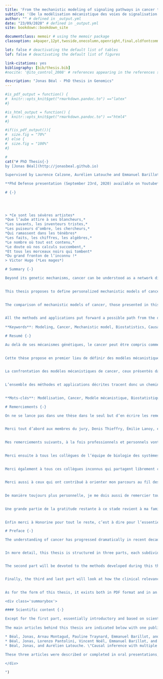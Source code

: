 ```yaml
--- 
title: 'From the mechanistic modeling of signaling pathways in cancer to the interpretation of models and their contributions: clinical applications and statistical evaluation'
subtitle: '(De la modélisation mécanistique des voies de signalisation dans le cancer à l’interprétation des modèles et de leurs apports: applications cliniques et évaluation statistique)'
author: "" # defined in _output.yml
date: "23/09/2020" # defined in _output.yml
site: bookdown::bookdown_site

documentclass: memoir # using the memoir package
classoption: a4paper,12pt,twoside,onecolumn,openright,final,oldfontcommands

lot: false # deactivating the default list of tables
lof: false # deactivating the default list of figures

link-citations: yes
bibliography: [bib/thesis.bib]
#nocite: '@ito_control_2008' # references appearing in the references section but not in text

description: "Jonas Béal - PhD thesis in Genomics"
---
```


```r
#is_pdf_output = function() {
#  knitr::opts_knit$get("rmarkdown.pandoc.to") =="latex"
#}
```

```r
#is_html_output = function() {
#  knitr::opts_knit$get("rmarkdown.pandoc.to") =="html4"
#}
```

```r
#if(is_pdf_output()){
#  size.fig = "70%"
#} else {
#  size.fig = "100%"
#}


```

```r
#
cat("# PhD Thesis{-}
by [Jonas Béal](http://jonasbeal.github.io)

Supervised by Laurence Calzone, Aurélien Latouche and Emmanuel Barillot.

**Phd Defense presentation (September 23rd, 2020) available on Youtube**: https://www.youtube.com/watch?v=x4mGaVpdZxA

# {-}
  
  
  
  
> *Ce sont les sévères artistes*  
*Que l’aube attire à ses blancheurs,*  
*Les savants, les inventeurs tristes,*  
*Les puiseurs d’ombre, les chercheurs,*  
*Qui ramassent dans les ténèbres*  
*Les faits, les chiffres, les algèbres,*  
*Le nombre où tout est contenu,*  
*Le doute où nos calculs succombent,*  
*Et tous les morceaux noirs qui tombent*  
*Du grand fronton de l’inconnu !*  
> Victor Hugo (*Les mages*)

# Summary {-}

Beyond its genetic mechanisms, cancer can be understood as a network disease that often results from the interactions between different perturbations in a cellular regulatory network.  The dynamics of these networks and associated signaling pathways are complex and require integrated approaches. One approach is to design mechanistic models that translate the biological knowledge of networks in mathematical terms to simulate computationally the molecular features of cancers. However, these models only reflect the general mechanisms at work in cancers.  
  

This thesis proposes to define personalized mechanistic models of cancer. A generic model is first defined in a logical (or Boolean) formalism, before using omics data (mutations, RNA, proteins) from patients or cell lines in order to make the model specific to each one profile. These personalized models can then be compared with the clinical data of patients in order to validate them. The response to treatment is investigated in particular in this thesis. The explicit representation of the molecular mechanisms by these models allows to simulate the effect of different treatments according to their targets and to verify if the sensitivity of a patient to a drug is well predicted by the corresponding personalized model. An example concerning the response to BRAF inhibitors in melanomas and colorectal cancers is thus presented.  
  

The comparison of mechanistic models of cancer, those presented in this thesis and others, with clinical data also encourages a rigorous evaluation of their possible benefits in the context of medical use. The quantification and interpretation of the prognostic value of outputs of some mechanistic models is briefly presented before focusing on the particular case of models able to recommend the best treatment for each patient according to his molecular profile. A theoretical framework is defined to extend causal inference methods to the evaluation of such precision medicine algorithms. An illustration is provided using simulated data and patient derived xenografts.  
  

All the methods and applications put forward a possible path from the design of mechanistic models of cancer to their evaluation using statistical models emulating clinical trials. As such, this thesis provides one framework for the implementation of precision medicine in oncology.  
  
**Keywords**: Modeling, Cancer, Mechanistic model, Biostatistics, Causal inference, Precision medicine.

# Resumé {-}

Au delà de ses mécanismes génétiques, le cancer peut être compris comme une maladie de réseaux qui résulte souvent de l’interaction entre différentes perturbations dans un réseau de régulation cellulaire.  La dynamique de ces réseaux et des voies de signalisation associées est complexe et requiert des approches intégrées. Une d’entre elles est la conception de modèles dits mécanistiques qui traduisent mathématiquement la connaissance biologique des réseaux afin de pouvoir simuler le fonctionnement moléculaire des cancers informatiquement. Ces modèles ne traduisent cependant que les mécanismes généraux à l’oeuvre dans certains cancers en particulier.  
  

Cette thèse propose en premier lieu de définir des modèles mécanistiques personnalisés de cancer. Un modèle générique est  d’abord défini dans un formalisme logique (ou Booléen), avant d’utiliser les données omiques (mutations, ARN, protéines) de patients ou de lignées cellulaires afin de rendre le modèle spécifique à chacun. Ces modèles personnalisés peuvent ensuite être confrontés aux données cliniques de patients pour vérifier leur validité. Le cas de la réponse clinique aux traitements est exploré en particulier dans ce travail. La représentation explicite des mécanismes moléculaires par ces modèles permet en effet de simuler l’effet de différents traitements suivant leur mode d’action et de vérifier si la sensibilité d’un patient à un traitement est bien prédite par le modèle personnalisé correspondant. Un exemple concernant la réponse aux inhibiteurs de BRAF dans les mélanomes et cancers colorectaux est ainsi proposé.  
  

La confrontation des modèles mécanistiques de cancer, ceux présentés dans cette thèse et d’autres, aux données cliniques incite par ailleurs à évaluer rigoureusement leurs éventuels bénéfices dans la cadre d’une utilisation médicale. La quantification et l’interprétation de la valeur pronostique des biomarqueurs issus de certains modèles méchanistiques est brièvement présentée avant de se focaliser sur le cas particulier des modèles capables de sélectionner le meilleur traitement pour chaque patient en fonction des ses caractéristiques moléculaires. Un cadre théorique est proposé pour étendre les méthodes d’inférence causale à l’évaluation de tels algorithmes de médecine de précision. Une illustration est fournie à l’aide de données simulées et de xénogreffes dérivées de  patients.  
  

L’ensemble des méthodes et applications décrites tracent donc un chemin, de la conception de modèles mécanistiques de cancer à leur évaluation grâce à des modèles statistiques émulant des essais cliniques, proposant ainsi un cadre pour la mise en oeuvre de la médecine de précision en oncologie.  
  

**Mots-clés**: Modélisation, Cancer, Modèle mécanistique, Biostatistiques, Inférence causale, Médecine de précision.

# Remerciements {-}

On ne se lance pas dans une thèse dans le seul but d’en écrire les remerciements. C’est peut être un tort tant l’occasion est belle d’en profiter pour exprimer sa gratitude à tous ceux qui la méritent sans que l’on pense toujours à le leur dire. Je vais donc essayer de remercier tous ceux qui occupent mon esprit à l’heure où j’écris ces lignes, d’un bout à l’autre du spectre, de ceux sans qui cette thèse n’aurait pas été la même à ceux sans qui je serais bien différent.  
  

Merci tout d’abord aux membres du jury, Denis Thieffry, Émilie Lanoy, et en particulier aux rapporteurs Adeline Leclerq-Samson et Lodewyk Wessels, d’avoir accepté d’évaluer ce travail, contribuant ainsi à le rendre plus enrichissant pour moi. Merci également aux membres de mes comités de suivi de thèse Benno Schwikowski, Mélanie Prague et Xavier Paoletti pour leur regard extérieur et leurs remarques pertinentes et constructives.  
  

Mes remerciements suivants, à la fois professionnels et personnels vont à Laurence, Aurélien et Emmanuel pour avoir supervisé cette thèse en m’orientant sans me diriger, dans un juste équilibre d’encadrement et de liberté, chacun suivant ses spécificités. Merci en particulier à Laurence pour son inépuisable bienveillance, prodiguée avec générosité. Merci à Aurélien pour sa disponibilité et sa positivité, mot piégé s’il en est. Et enfin merci à Emmanuel pour sa capacité à prendre du recul.  
  

Merci ensuite à tous les collègues de l’équipe de biologie des systèmes, présents ou passés, particulièrement ceux avec lesquels j’ai pu collaborer directement. Merci à Arnau pour m’avoir inoculé son souci excessif de certains détails, à Vincent pour m’avoir enseigné certaines bonnes pratiques, à Pauline pour m’avoir accueilli à l’Institut et à Lorenzo pour m’avoir supporté. Merci plus largement à tous les membres de l’équipe qui ont fait de cette thèse une période d’échanges, scientifiques ou non : Nicolas, Mihaly, Cristobal, Andrei, Urczula, Céline, Laura, Loredana, Jane, Om, Marianyela, Christine, Maria, Inna. Mention spéciale à mes collègues de bureau successifs Loïc et Jonathan pour leur humour bienvenu et pour avoir toléré le mien. Merci de la même manière aux collègues de l’équipe STAMPM, tout spécialement à Bassirou et Alessandra pour m’avoir accueilli dans leur bureau mouvant de Saint-Cloud, mais aussi Christophe et Xavier (à nouveau) pour leur écoute et leurs conseils. Merci aux autres membres de l’U900, avec une pensée particulière pour Caroline, Kati et Yasmina dont le sens de l’organisation a contribué à me faciliter la vie.  
  

Merci également à tous ces collègues inconnus qui partagent librement connaissances, tutoriels, code informatique ou modèles typographiques. Ils forment une communauté virtuelle à l’impact bien réel.  
  

Merci aussi à ceux qui ont contribué à orienter mon parcours au fil des années, de Polytechnique à la biologie computationnelle. Je pense notamment à François et Fred chez Novadiscovery ainsi qu’à Vassily et Misko à l’EPFL.  
  

De manière toujours plus personnelle, je me dois aussi de remercier tous les amis qui ont fait de ces trois années un voyage agréable. Au sein de l’Institut tout d’abord, pour quelques repas avec Élise et Anne, au Collège des Ingénieurs, pour des discussions intellectuellement variées et rafraichissantes.  Merci ensuite à tous ces amis, connus à Saint-Étienne, Lyon, Palaiseau, Paris ou Lausanne, que se reconnaitront sans qu’il soit nécessaire de tous les nommer exhaustivement. Mention spéciale à Guillaume, Laurent, Reda, Michaël, Pierre, Etienne, Florian et Amélie pour m’avoir aidé ou réjoui plus souvent qu’à leur tour.  
  

Une grande partie de la gratitude restante à ce stade revient à ma famille pour son soutien sans faille. Merci à mes parents, frère, soeur et grand-mère pour m’avoir accompagné tout au long de mes études de leur curiosité et de leur fierté, autant de vent dans mes voiles sans lequel je n’aurais pas tant avancé. Merci tout spécialement à mes parents, je dois à votre tranquille mais tenace confiance de n’avoir jamais douté de ma capacité à choisir ma voie et à la tracer avec succès.  
  

Enfin merci à Honorine pour tout le reste, c’est à dire pour l’essentiel. Si \"*on ne possède d’un être que ce qu’on change en lui*\"^[André Malraux, *La condition humaine*], ne doute jamais qu’une large portion de ce travail t'appartient. Son auteur quant à lui ne s’appartient déjà plus tout à fait…

# Preface {-}

The understanding of cancer has progressed dramatically in recent decades, fueled in particular by the contribution of increasingly precise and abundant biological data. These advances have taken cancer modeling from theory to practice: it is now possible to simulate the molecular mechanisms of cancer in great detail. **But are cancer models more than objects of scientific investigation? Can they be considered as patient-oriented clinical tools?** These questions are at the heart of the present thesis which will focus on specific and limited examples to bring some partial answers to these general questions. The following chapters will thus propose **a comprehensive journey, from the design of a cancer model to its clinical application**.


In more detail, this thesis is structured in three parts, each subdivided into three chapters. Since the whole thesis is about cancer modeling, the first part aims at defining the type of model to be referred to, and in particular models that will be called mechanistic, as well as the object of the modeling, *i.e.*, the molecular networks involved in cancer. So the first part answers the question: **what is a cancer model and what is its purpose?** It is thus essentially an **introduction**, intended to outline the concepts and objects studied afterwards. 


The second part will be devoted to the methods developed during this thesis to transform qualitative models of molecular networks, known as logical models, into personalized models that can be interpreted clinically. In short, **how can a mathematical representation of biological knowledge be transformed into a tool that contributes to the understanding of the clinical manifestations of cancer?** This part therefore focuses on the first part of the journey, which is **systems biology**, starting from the biological question and seeking to model it while beginning to evaluate the clinical perspectives of such a model.


Finally, the third and last part will look at how the clinical relevance of all the above-mentioned models can be rigorously evaluated, both in their ability to predict the evolution of the disease and in their ability to recommend the most appropriate treatments for each patient. **How to quantify and interpret the value of the clinical information delivered by these models?** So this is the last part of the path, where the cancer model is considered to be complete, and the aim is to quantify its clinical relevance, using **statistical methods**.

  
As for the form of this thesis, it exists both in PDF format and in an online HTML version (<https://jonasbeal.github.io/files/PhdThesis/>). The two versions are strictly identical but the second one contains some additional interactive graphs or applications. Both documents have been generated with R from the same source files that also include the data and code required for the provided figures^[The thesis document, both in its PDF version and its online HTML version, is based on the R package *bookdown* and inspired by the architecture proposed by Ladislas Nalborczyk in his [GitHub repository](https://github.com/lnalborczyk/phd_thesis)]. All materials are available on the dedicated GitHub repository (<https://github.com/JonasBeal/PhdThesis>).

<div class='summarybox'>

#### Scientific content {-}

Except for the first part, essentially introductory and based on scientific literature, the different chapters are based on original scientific work done during this thesis (2017-2020) and mentioned at the beginning of each chapter in a box similar to the this one.  
  
The main articles behind this thesis are indicated below with one published article and two pre-prints currently under review: 

* Béal, Jonas, Arnau Montagud, Pauline Traynard, Emmanuel Barillot, and Laurence Calzone. \"Personalization of logical models with multi-omics data allows clinical stratification of patients.\" Frontiers in physiology 9 (2019): 1965. [Link](https://www.frontiersin.org/articles/10.3389/fphys.2018.01965/full).
* Béal, Jonas, Lorenzo Pantolini, Vincent Noël, Emmanuel Barillot, and Laurence Calzone. \"Personalized logical models to investigate cancer response to BRAF treatments in melanomas and colorectal cancers.\" bioRxiv (2020). [Link](https://www.biorxiv.org/content/10.1101/2020.05.27.119016v2).
* Béal, Jonas, and Aurélien Latouche. \"Causal inference with multiple versions of treatment and application to personalized medicine.\" arXiv preprint arXiv:2005.12427 (2020). [Link](https://arxiv.org/abs/2005.12427).  
  
These three articles were described or completed in oral presentations, respectively in International Conference of Systems Biology 2018, conference on Intelligent Systems for Molecular Biology (ISMB/ECCB 2019, [Video](https://www.youtube.com/watch?v=6EMBycoR0Ow)) and conference of International Society of Clinical Biostatistics (ISCB41 2020).

</div>

")

````

